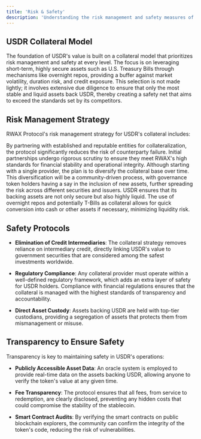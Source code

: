 ```yaml
---
title: 'Risk & Safety'
description: 'Understanding the risk management and safety measures of USDR'
---
```


## USDR Collateral Model

The foundation of USDR's value is built on a collateral model that prioritizes risk management and safety at every level. The focus is on leveraging short-term, highly secure assets such as U.S. Treasury Bills through mechanisms like overnight repos, providing a buffer against market volatility, duration risk, and credit exposure. This selection is not made lightly; it involves extensive due diligence to ensure that only the most stable and liquid assets back USDR, thereby creating a safety net that aims to exceed the standards set by its competitors.

## Risk Management Strategy

RWAX Protocol's risk management strategy for USDR's collateral includes:

<CardGroup cols={1}>
  <Card title="Counterparty Risk Mitigation">
    By partnering with established and reputable entities for collateralization, the protocol significantly reduces the risk of counterparty failure. Initial partnerships undergo rigorous scrutiny to ensure they meet RWAX's high standards for financial stability and operational integrity.
   </Card>
  
  <Card title="Diversification of Assets">
    Although starting with a single provider, the plan is to diversify the collateral base over time. This diversification will be a community-driven process, with governance token holders having a say in the inclusion of new assets, further spreading the risk across different securities and issuers.
    </Card>
  
  <Card title="Liquidity Risk Management">
   USDR ensures that its backing assets are not only secure but also highly liquid. The use of overnight repos and potentially T-Bills as collateral allows for quick conversion into cash or other assets if necessary, minimizing liquidity risk.
  </Card>
</CardGroup>

## Safety Protocols

* **Elimination of Credit Intermediaries**: The collateral strategy removes reliance on intermediary credit, directly linking USDR's value to government securities that are considered among the safest investments worldwide.

* **Regulatory Compliance**: Any collateral provider must operate within a well-defined regulatory framework, which adds an extra layer of safety for USDR holders. Compliance with financial regulations ensures that the collateral is managed with the highest standards of transparency and accountability.

* **Direct Asset Custody**: Assets backing USDR are held with top-tier custodians, providing a segregation of assets that protects them from mismanagement or misuse.

## Transparency to Ensure Safety

Transparency is key to maintaining safety in USDR's operations:

* **Publicly Accessible Asset Data**: An oracle system is employed to provide real-time data on the assets backing USDR, allowing anyone to verify the token's value at any given time.

* **Fee Transparency**: The protocol ensures that all fees, from service to redemption, are clearly disclosed, preventing any hidden costs that could compromise the stability of the stablecoin.

* **Smart Contract Audits**: By verifying the smart contracts on public blockchain explorers, the community can confirm the integrity of the token's code, reducing the risk of vulnerabilities.